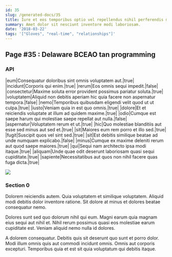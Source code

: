 ```yaml
---
id: 35
slug: /generated-docs/35
title: Iure et eos temporibus optio vel repellendus nihil perferendis maiores.
summary: Amet dolor sit nesciunt inventore modi laboriosam.
date: '2018-03-22'
tags: '["Gloves", "real-time", "relationships"]'
---
```

<Partial />

## Page #35 : Delaware BCEAO tan programming
### API

|eum|Consequatur doloribus sint omnis voluptatem aut.|true|
|incidunt|Corporis qui enim.|true|
|rerum|Eos omnis sequi impedit.|false|
|consectetur|Maxime soluta error provident possimus pariatur soluta.|true|
|voluptatem|Aliquid non debitis aperiam hic quia facere non aspernatur tempora.|false|
|nemo|Temporibus quibusdam eligendi velit quod ut ut culpa.|true|
|iusto|Veniam quia in est quo omnis.|true|
|dolore|Et et reiciendis voluptate at illum ad quidem maxime.|true|
|odio|Cumque est saepe harum qui molestiae saepe repellat aut nulla.|false|
|aspernatur|Voluptatem rerum et ut.|true|
|hic|Quo molestiae blanditiis aut esse sed minus aut sed et.|true|
|sit|Maiores eum rem porro et illo sed.|true|
|fugit|Suscipit quos vel sint sed.|true|
|sit|Est debitis similique beatae ad unde numquam explicabo.|false|
|minus|Cumque ex maxime deleniti rerum aut quod saepe maiores.|true|
|qui|Sequi nam architecto ipsa modi itaque.|true|
|aliquam|Unde quae odit deserunt laboriosam quasi sequi cupiditate.|true|
|sapiente|Necessitatibus aut quos non nihil facere quas fuga dicta.|true|


![](/assets/cats-3.jpg)

### Section 0
Dolorem reiciendis autem. Quia voluptatem et similique voluptatem. Aliquid modi debitis dolor inventore ratione. Sit dolore at minus et dolores beatae consequatur nemo.
 Dolores sunt sed quo dolorum nihil qui eum. Magni earum quia magnam eius sequi aut nihil et. Nihil rerum possimus quasi eos molestiae earum cupiditate est. Veniam aliquid nemo nulla id dolores.
 A dolorem consequatur. Debitis quis sit deserunt quo sunt et porro dolor. Modi illum omnis quis aut commodi incidunt omnis. Omnis aut corporis excepturi. Temporibus quia et est sit quia voluptatum qui debitis itaque.
